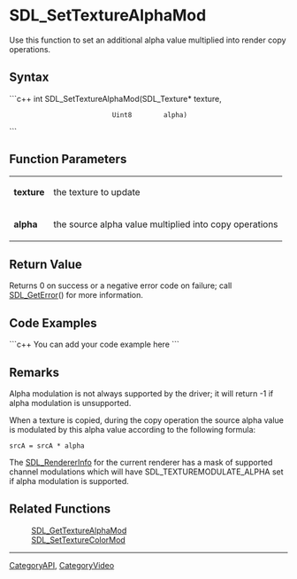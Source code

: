 <!-- pragma section-numbers off -->
<!-- pragma disable-camelcase -->

= SDL_SetTextureAlphaMod =
Use this function to set an additional alpha value multiplied into render copy operations.


== Syntax ==
```c++
int SDL_SetTextureAlphaMod(SDL_Texture* texture,
                           Uint8        alpha)
```

== Function Parameters ==
{|
|'''texture'''
|the texture to update
|-
|'''alpha'''
|the source alpha value multiplied into copy operations
|}

== Return Value ==
Returns 0 on success or a negative error code on failure; call [[SDL_GetError]]() for more information.

== Code Examples ==
```c++
You can add your code example here
```

== Remarks ==
Alpha modulation is not always supported by the driver; it will return -1 if alpha modulation is unsupported.

When a texture is copied, during the copy operation the source alpha value is modulated by this alpha value according to the following formula:
 <code>srcA = srcA * alpha</code>

The [[SDL_RendererInfo]] for the current renderer has a mask of supported channel modulations which will have SDL_TEXTUREMODULATE_ALPHA set if alpha modulation is supported.

== Related Functions ==
:[[SDL_GetTextureAlphaMod]]
:[[SDL_SetTextureColorMod]]

----
[[CategoryAPI]], [[CategoryVideo]]
